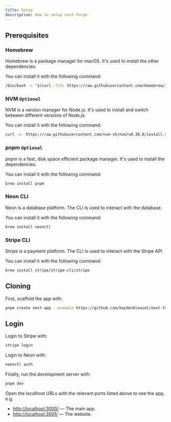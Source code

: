 ```yaml
---
title: Setup
description: How to setup next-forge
---
```


## Prerequisites

### Homebrew

Homebrew is a package manager for macOS. It's used to install the other dependencies.

You can install it with the following command:

```sh title="Terminal"
/bin/bash -c "$(curl -fsSL https://raw.githubusercontent.com/Homebrew/install/HEAD/install.sh)"
```

### NVM `Optional`

NVM is a version manager for Node.js. It's used to install and switch between different versions of Node.js.

You can install it with the following command:

```sh title="Terminal"
curl -o- https://raw.githubusercontent.com/nvm-sh/nvm/v0.38.0/install.sh | bash
```

### pnpm `Optional`

pnpm is a fast, disk space efficient package manager. It's used to install the dependencies.

You can install it with the following command:

```sh title="Terminal"
brew install pnpm
```

### Neon CLI

Neon is a database platform. The CLI is used to interact with the database.

You can install it with the following command:

```sh title="Terminal"
brew install neonctl
```

### Stripe CLI

Stripe is a payment platform. The CLI is used to interact with the Stripe API.

You can install it with the following command:

```sh title="Terminal"
brew install stripe/stripe-cli/stripe
```

## Cloning

First, scaffold the app with:

```sh title="Terminal"
pnpm create next-app --example https://github.com/haydenbleasel/next-forge
```

## Login

Login to Stripe with:

```sh title="Terminal"
stripe login
```

Login to Neon with:

```sh title="Terminal"
neonctl auth
```

Finally, run the development server with:

```sh title="Terminal"
pnpm dev
```

Open the localhost URLs with the relevant ports listed above to see the app, e.g.

- [http://localhost:3000/](http://localhost:3000/) — The main app.
- [http://localhost:3001/](http://localhost:3001/) — The website.